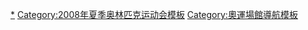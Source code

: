 {{Navbox
|listclass=hlist
|name  = 2008年夏季奧林匹克運動會比賽場館
|state = {{{state|}}}
|title = <!--不是使用在条目中的非自由版权图像，根据[[Wikipedia:合理使用]]，不能在非条目名字空间展示：
anchesterUnitedFC.svg
--> [[2008年夏季奧林匹克運動會比賽場館列表|第29届夏季奥林匹克运动会比赛场馆]]
|liststyle = padding:0.25em 0; line-height:1.4em; <!--otherwise lists can appear to form continuous whole-->
 
|below = [[奥林匹克公园 (北京)|奥林匹克公园]]
 
|group1 = 新建場館
|list1  = 
* [[国家体育场 (北京)|国家体育场]]
* [[国家游泳中心]]
* [[国家体育馆]]
* [[北京射击馆]]
* [[凱迪拉克中心|北京奥林匹克篮球馆]]
* [[老山自行车馆]]
* [[顺义奥林匹克水上公园]]
* [[中国农业大学体育馆]]
* [[北京大学体育馆]]
* [[北京科技大学体育馆]]
* [[北京工业大学体育馆]]
* [[国家网球中心|北京奥林匹克公园网球场]]
 
|group2 = 改擴建場館
|list2  = 
* [[奥体中心体育场]]
* [[奥体中心体育馆]]
* [[北京工人体育场]]
* [[北京工人体育馆]]
* [[首都体育馆]]
* [[丰台体育中心垒球场]]
* [[英东游泳馆|英东-{游}-泳馆]]
* [[老山 (石景山区)|老山山地自行车场]]
* [[北京射击馆|北京射击场飞碟靶场]]
* [[北京理工大学体育馆]]
* [[北京航空航天大学体育馆]] 
 
|group3 = 臨時場館
|list3  = 
* [[国家会议中心 (中国大陆)|国家会议中心击剑馆]]
* [[北京奥林匹克公园曲棍球场]]
* [[北京奥林匹克公园射箭场]]
* [[凱迪拉克中心|北京五棵松体育中心棒球场]]
* [[朝阳公园 (北京)|朝阳公园沙滩排球场]]
* [[老山小轮车赛场]]
* [[十三陵水库|铁人三项赛场]]
* [[2008年夏季奥林匹克运动会比赛公路自行车赛场|公路自行车赛场]] 
 
|group4 = 京外比賽場館
|list4  = 
* [[青岛奥林匹克帆船中心]]
* [[香港奧運馬術比賽場地]]
* [[天津奧林匹克中心體育場]]
* [[上海體育場]]
* [[沈阳奥林匹克体育中心]]
* [[秦皇岛奥林匹克体育中心]] 
 
}}<noinclude>
{{collapsible option}}
[[Category:2008年夏季奧林匹克運動會運動場|*]]
[[Category:2008年夏季奥林匹克运动会模板]]
[[Category:奧運場館導航模板]]
</noinclude>